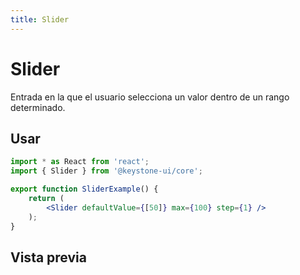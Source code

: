 ```yaml
---
title: Slider
---
```



# Slider

Entrada en la que el usuario selecciona un valor dentro de un rango determinado.

## Usar

```jsx
import * as React from 'react';
import { Slider } from '@keystone-ui/core';

export function SliderExample() {
    return (
        <Slider defaultValue={[50]} max={100} step={1} />
    );
}
```

## Vista previa

<Preview>
  <Slider defaultValue={[50]} max={100} step={1} />
</Preview>